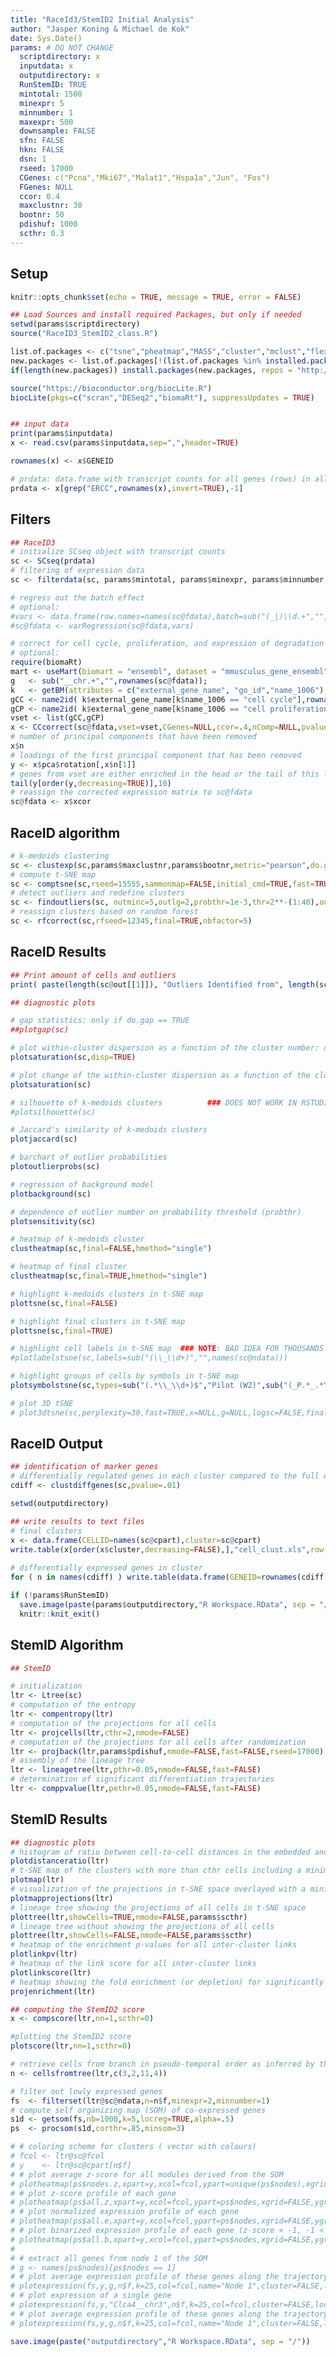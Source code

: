 ```yaml
---
title: "RaceId3/StemID2 Initial Analysis"
author: "Jasper Koning & Michael de Kok"
date: Sys.Date()
params: # DO NOT CHANGE
  scriptdirectory: x 
  inputdata: x 
  outputdirectory: x
  RunStemID: TRUE
  mintotal: 1500
  minexpr: 5
  minnumber: 1
  maxexpr: 500
  downsample: FALSE
  sfn: FALSE
  hkn: FALSE
  dsn: 1
  rseed: 17000
  CGenes: c("Pcna","Mki67","Malat1","Hspa1a","Jun", "Fos")
  FGenes: NULL
  ccor: 0.4
  maxclustnr: 30
  bootnr: 50
  pdishuf: 1000
  scthr: 0.3
---
```


## Setup

```r

knitr::opts_chunk$set(echo = TRUE, message = TRUE, error = FALSE)

## Load Sources and install required Packages, but only if needed
setwd(params$scriptdirectory)
source("RaceID3_StemID2_class.R")

list.of.packages <- c("tsne","pheatmap","MASS","cluster","mclust","flexmix","lattice","fpc","RColorBrewer","Rtsne","scran","DESeq2","amap","locfit","vegan","rmarkdown", "permute", "randomForest", "rgl", "kohonen", "som")
new.packages <- list.of.packages[!(list.of.packages %in% installed.packages()[,"Package"])]
if(length(new.packages)) install.packages(new.packages, repos = "http://cran.us.r-project.org")

source("https://bioconductor.org/biocLite.R")
biocLite(pkgs=c("scran","DESeq2","biomaRt"), suppressUpdates = TRUE)


## input data
print(params$inputdata)
x <- read.csv(params$inputdata,sep=",",header=TRUE)

rownames(x) <- x$GENEID

# prdata: data.frame with transcript counts for all genes (rows) in all cells (columns); with rownames == gene ids; remove ERCC spike-ins 
prdata <- x[grep("ERCC",rownames(x),invert=TRUE),-1]

```

## Filters

```r

## RaceID3
# initialize SCseq object with transcript counts
sc <- SCseq(prdata)
# filtering of expression data
sc <- filterdata(sc, params$mintotal, params$minexpr, params$minnumber, params$maxexpr, params$downsample, params$sfn, params$hkn, params$dsn, params$rseed, params$CGenes, params$FGenes, params$ccor)

# regress out the batch effect
# optional:
#vars <- data.frame(row.names=names(sc@fdata),batch=sub("(_|)\\d.+","",names(sc@fdata)))
#sc@fdata <- varRegression(sc@fdata,vars)

# correct for cell cycle, proliferation, and expression of degradation markers by PCA
# optional:
require(biomaRt)
mart <- useMart(biomart = "ensembl", dataset = "mmusculus_gene_ensembl")
g   <- sub("__chr.+","",rownames(sc@fdata));
k   <- getBM(attributes = c("external_gene_name", "go_id","name_1006"),filters="external_gene_name",values=g,mart=mart)
gCC <- name2id( k$external_gene_name[k$name_1006 == "cell cycle"],rownames(sc@fdata)) 
gCP <- name2id( k$external_gene_name[k$name_1006 == "cell proliferation"],rownames(sc@fdata))
vset <- list(gCC,gCP)
x <- CCcorrect(sc@fdata,vset=vset,CGenes=NULL,ccor=.4,nComp=NULL,pvalue=.05,quant=.01,mode="pca")
# number of principal components that have been removed
x$n
# loadings of the first principal component that has been removed
y <- x$pca$rotation[,x$n[1]]
# genes from vset are either enriched in the head or the tail of this list
tail(y[order(y,decreasing=TRUE)],10)
# reassign the corrected expression matrix to sc@fdata
sc@fdata <- x$xcor

```

## RaceID algorithm

```r

# k-medoids clustering
sc <- clustexp(sc,params$maxclustnr,params$bootnr,metric="pearson",do.gap=FALSE,sat=TRUE,SE.method="Tibs2001SEmax",SE.factor=.25,B.gap=50,cln=0,rseed=17000,FUNcluster="kmedoids",FSelect=TRUE)
# compute t-SNE map
sc <- comptsne(sc,rseed=15555,sammonmap=FALSE,initial_cmd=TRUE,fast=TRUE,perplexity=30)
# detect outliers and redefine clusters
sc <- findoutliers(sc, outminc=5,outlg=2,probthr=1e-3,thr=2**-(1:40),outdistquant=.95)
# reassign clusters based on random forest
sc <- rfcorrect(sc,rfseed=12345,final=TRUE,nbfactor=5)

```

## RaceID Results

```r

## Print amount of cells and outliers
print( paste(length(sc@out[[1]]), "Outliers Identified from", length(sc@fdata), "Cells", sep=" " ))

## diagnostic plots

# gap statistics: only if do.gap == TRUE
##plotgap(sc)

# plot within-cluster dispersion as a function of the cluster number: only if sat == TRUE
plotsaturation(sc,disp=TRUE)

# plot change of the within-cluster dispersion as a function of the cluster number: only if sat == TRUE
plotsaturation(sc)

# silhouette of k-medoids clusters          ### DOES NOT WORK IN RSTUDIO: https://github.com/hemberg-lab/SC3/issues/45
#plotsilhouette(sc)  

# Jaccard's similarity of k-medoids clusters
plotjaccard(sc)

# barchart of outlier probabilities
plotoutlierprobs(sc)

# regression of background model
plotbackground(sc)

# dependence of outlier number on probability threshold (probthr)
plotsensitivity(sc)

# heatmap of k-medoids cluster
clustheatmap(sc,final=FALSE,hmethod="single")

# heatmap of final cluster
clustheatmap(sc,final=TRUE,hmethod="single")

# highlight k-medoids clusters in t-SNE map
plottsne(sc,final=FALSE)

# highlight final clusters in t-SNE map
plottsne(sc,final=TRUE)

# highlight cell labels in t-SNE map  ### NOTE: BAD IDEA FOR THOUSANDS OF CELLS!
#plotlabelstsne(sc,labels=sub("(\\_\\d+)","",names(sc@ndata)))

# highlight groups of cells by symbols in t-SNE map
plotsymbolstsne(sc,types=sub("(.*\\_\\d+)$","Pilot (W2)",sub("(_P.*_.*\\.\\d+)$","", names(sc@ndata))))

# plot 3D tSNE
# plot3dtsne(sc,perplexity=30,fast=TRUE,x=NULL,g=NULL,logsc=FALSE,final=TRUE,ret=FALSE,tp=1)

```

## RaceID Output

```r

## identification of marker genes
# differentially regulated genes in each cluster compared to the full ensemble
cdiff <- clustdiffgenes(sc,pvalue=.01)

setwd(outputdirectory)

## write results to text files
# final clusters 
x <- data.frame(CELLID=names(sc@cpart),cluster=sc@cpart)
write.table(x[order(x$cluster,decreasing=FALSE),],"cell_clust.xls",row.names=FALSE,col.names=TRUE,sep="\t",quote=FALSE)
  
# differentially expressed genes in cluster
for ( n in names(cdiff) ) write.table(data.frame(GENEID=rownames(cdiff[[n]]),cdiff[[n]]),paste(paste("cell_clust_diff_genes",sub("\\.","\\_",n),sep="_"),".xls",sep=""),row.names=FALSE,col.names=TRUE,sep="\t",quote=FALSE)

if (!params$RunStemID) 
  save.image(paste(params$outputdirectory,"R Workspace.RData", sep = "/")) 
  knitr::knit_exit()


```

## StemID Algorithm 

```r

## StemID

# initialization
ltr <- Ltree(sc)
# computation of the entropy
ltr <- compentropy(ltr)
# computation of the projections for all cells
ltr <- projcells(ltr,cthr=2,nmode=FALSE)
# computation of the projections for all cells after randomization
ltr <- projback(ltr,params$pdishuf,nmode=FALSE,fast=FALSE,rseed=17000)
# assembly of the lineage tree
ltr <- lineagetree(ltr,pthr=0.05,nmode=FALSE,fast=FALSE)
# determination of significant differentiation trajectories
ltr <- comppvalue(ltr,pethr=0.05,nmode=FALSE,fast=FALSE)

```

## StemID Results

```r

## diagnostic plots
# histogram of ratio between cell-to-cell distances in the embedded and the input space
plotdistanceratio(ltr)
# t-SNE map of the clusters with more than cthr cells including a minimum spanning tree for the cluster medoids
plotmap(ltr)
# visualization of the projections in t-SNE space overlayed with a minimum spanning tree connecting the cluster medoids
plotmapprojections(ltr)
# lineage tree showing the projections of all cells in t-SNE space
plottree(ltr,showCells=TRUE,nmode=FALSE,params$scthr)
# lineage tree without showing the projections of all cells
plottree(ltr,showCells=FALSE,nmode=FALSE,params$scthr)
# heatmap of the enrichment p-values for all inter-cluster links
plotlinkpv(ltr)
# heatmap of the link score for all inter-cluster links
plotlinkscore(ltr)
# heatmap showing the fold enrichment (or depletion) for significantly enriched or depleted links
projenrichment(ltr)

## computing the StemID2 score
x <- compscore(ltr,nn=1,scthr=0)

#plotting the StemID2 score
plotscore(ltr,nn=1,scthr=0)

# retrieve cells from branch in pseudo-temporal order as inferred by the projection coordinates
n <- cellsfromtree(ltr,c(3,2,11,4))

# filter out lowly expressed genes
fs  <- filterset(ltr@sc@ndata,n=n$f,minexpr=2,minnumber=1)
# compute self organizing map (SOM) of co-expressed genes
s1d <- getsom(fs,nb=1000,k=5,locreg=TRUE,alpha=.5)
ps  <- procsom(s1d,corthr=.85,minsom=3)

# # coloring scheme for clusters ( vector with colours)
# fcol <- ltr@sc@fcol
# y    <- ltr@sc@cpart[n$f]
# # plot average z-score for all modules derived from the SOM
# plotheatmap(ps$nodes.z,xpart=y,xcol=fcol,ypart=unique(ps$nodes),xgrid=FALSE,ygrid=TRUE,xlab=FALSE)
# # plot z-score profile of each gene
# plotheatmap(ps$all.z,xpart=y,xcol=fcol,ypart=ps$nodes,xgrid=FALSE,ygrid=TRUE,xlab=FALSE)
# # plot normalized expression profile of each gene
# plotheatmap(ps$all.e,xpart=y,xcol=fcol,ypart=ps$nodes,xgrid=FALSE,ygrid=TRUE,xlab=FALSE)
# # plot binarized expression profile of each gene (z-score < -1, -1 < z-score < 1, z-score > 1)
# plotheatmap(ps$all.b,xpart=y,xcol=fcol,ypart=ps$nodes,xgrid=FALSE,ygrid=TRUE,xlab=FALSE)
# 
# # extract all genes from node 1 of the SOM
# g <- names(ps$nodes)[ps$nodes == 1]
# # plot average expression profile of these genes along the trajectory
# plotexpression(fs,y,g,n$f,k=25,col=fcol,name="Node 1",cluster=FALSE,locreg=TRUE,alpha=.5,types=NULL)
# # plot expression of a single gene
# plotexpression(fs,y,"Clca4__chr3",n$f,k=25,col=fcol,cluster=FALSE,locreg=TRUE,alpha=.5,types=NULL)
# # plot average expression profile of these genes along the trajectory, highlighting batch origin
# plotexpression(fs,y,g,n$f,k=25,col=fcol,name="Node 1",cluster=FALSE,locreg=TRUE,alpha=.5,types=sub("\\_\\d+","",n$f))

save.image(paste("outputdirectory","R Workspace.RData", sep = "/"))
```

